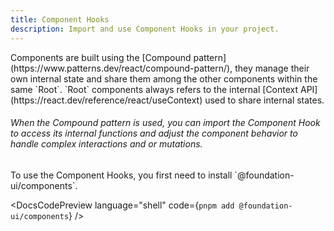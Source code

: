 ```yaml
---
title: Component Hooks
description: Import and use Component Hooks in your project.
---
```


<DocsSection className="m-y-large-10">

<DocsTextBlock className="m-b-medium-60">
  Components are built using the [Compound
  pattern](https://www.patterns.dev/react/compound-pattern/), they manage their
  own internal state and share them among the other components within the same
  `Root`.
</DocsTextBlock>

<DocsTextBlock className="m-b-medium-60">
  `Root` components always refers to the internal [Context
  API](https://react.dev/reference/react/useContext) used to share internal
  states.
</DocsTextBlock>

<DocsTextBlock className="m-b-medium-60">

###### When the Compound pattern is used, you can import the Component Hook to access its internal functions and adjust the component behavior to handle complex interactions and or mutations.

</DocsTextBlock>

<DocsTextBlock className="m-b-medium-60">
  To use the Component Hooks, you first need to install
  `@foundation-ui/components`.
</DocsTextBlock>

<DocsCodePreview language="shell" code={`pnpm add @foundation-ui/components`} />

</DocsSection>

<DocsFooter
  prev="/docs/components/installation"
  next="/docs/components-hooks/use-accordion"
/>
